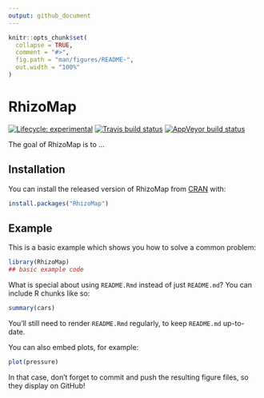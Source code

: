 ```yaml
---
output: github_document
---
```


<!-- README.md is generated from README.Rmd. Please edit that file -->

```r
knitr::opts_chunk$set(
  collapse = TRUE,
  comment = "#>",
  fig.path = "man/figures/README-",
  out.width = "100%"
)
```

# RhizoMap

<!-- badges: start -->
[![Lifecycle: experimental](https://img.shields.io/badge/lifecycle-experimental-orange.svg)](https://www.tidyverse.org/lifecycle/#experimental)
[![Travis build status](https://travis-ci.org/Ebedthan/RhizoMap.svg?branch=master)](https://travis-ci.org/Ebedthan/RhizoMap)
[![AppVeyor build status](https://ci.appveyor.com/api/projects/status/github/Ebedthan/RhizoMap?branch=master&svg=true)](https://ci.appveyor.com/project/Ebedthan/RhizoMap)
<!-- badges: end -->

The goal of RhizoMap is to ...

## Installation

You can install the released version of RhizoMap from [CRAN](https://CRAN.R-project.org) with:

``` r
install.packages("RhizoMap")
```

## Example

This is a basic example which shows you how to solve a common problem:

```r
library(RhizoMap)
## basic example code
```

What is special about using `README.Rmd` instead of just `README.md`? You can include R chunks like so:

```r
summary(cars)
```

You'll still need to render `README.Rmd` regularly, to keep `README.md` up-to-date.

You can also embed plots, for example:

```r
plot(pressure)
```

In that case, don't forget to commit and push the resulting figure files, so they display on GitHub!
